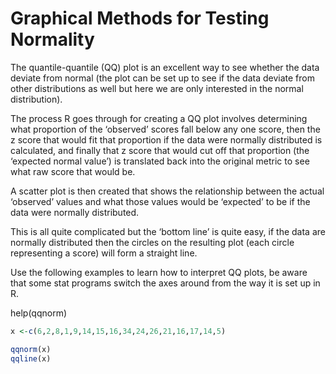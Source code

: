Graphical Methods for Testing Normality
======================================================
The quantile-quantile (QQ) plot is an excellent way to see whether the data deviate from 
normal (the plot can be set up to see if the data deviate from other distributions as well 
but here we are only interested in the normal distribution). 

The process R goes through for creating a QQ plot involves determining what proportion 
of the 'observed' scores fall below any one score, then the z score that would fit that proportion if 
the data were normally distributed is calculated, and finally that z score that would cut off 
that proportion (the 'expected normal value') is translated back into the original metric to 
see what raw score that would be. 

A scatter plot is then created that shows the relationship between the actual 'observed' values 
and what those values would be 'expected' to be if the data were normally distributed. 

This is all quite complicated but the 'bottom line' is quite easy, if the data are normally 
distributed then the circles on the resulting plot (each circle representing a score) will 
form a straight line. 

Use the following examples to learn how to interpret QQ plots, be aware that some stat 
programs switch the axes around from the way it is set up in R.

help(qqnorm)

```r
x <-c(6,2,8,1,9,14,15,16,34,24,26,21,16,17,14,5)

qqnorm(x)
qqline(x)
````
